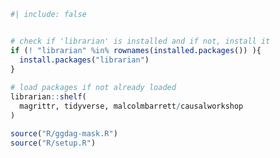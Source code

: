 ```r
#| include: false


# check if 'librarian' is installed and if not, install it
if (! "librarian" %in% rownames(installed.packages()) ){
  install.packages("librarian")
}
  
# load packages if not already loaded
librarian::shelf(
  magrittr, tidyverse, malcolmbarrett/causalworkshop
)

source("R/ggdag-mask.R")
source("R/setup.R")



```
